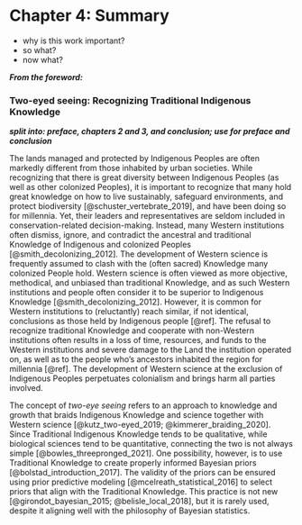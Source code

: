 \newpage

# Chapter 4: Summary

- why is this work important?
- so what?
- now what?

***From the foreword:***

### Two-eyed seeing: Recognizing Traditional Indigenous Knowledge

***split into: preface, chapters 2 and 3, and conclusion; use for preface and conclusion***

The lands managed and protected by Indigenous Peoples are often markedly different from those inhabited by urban societies. While recognizing that there is great diversity between Indigenous Peoples (as well as other colonized Peoples), it is important to recognize that many hold great knowledge on how to live sustainably, safeguard environments, and protect biodiversity [@schuster_vertebrate_2019], and have been doing so for millennia. Yet, their leaders and representatives are seldom included in conservation-related decision-making. Instead, many Western institutions often dismiss, ignore, and contradict the ancestral and traditional Knowledge of Indigenous and colonized Peoples [@smith_decolonizing_2012]. The development of Western science is frequently assumed to clash with the (often sacred) Knowledge many colonized People hold. Western science is often viewed as more objective, methodical, and unbiased than traditional Knowledge, and as such Western institutions and people often consider it to be superior to Indigenous Knowledge [@smith_decolonizing_2012]. However, it is common for Western institutions to (reluctantly) reach similar, if not identical, conclusions as those held by Indigenous people [@ref]. The refusal to recognize traditional Knowledge and cooperate with non-Western institutions often results in a loss of time, resources, and funds to the Western institutions and severe damage to the Land the institution operated on, as well as to the people who's ancestors inhabited the region for millennia [@ref]. The development of Western science at the exclusion of Indigenous Peoples perpetuates colonialism and brings harm all parties involved.

The concept of *two-eye seeing* refers to an approach to knowledge and growth that braids Indigenous Knowledge and science together with Western science [@kutz_two-eyed_2019; @kimmerer_braiding_2020]. Since Traditional Indigenous Knowledge tends to be qualitative, while biological sciences tend to be quantitative, connecting the two is not always simple [@bowles_threepronged_2021]. One possibility, however, is to use Traditional Knowledge to create properly informed Bayesian priors [@bolstad_introduction_2017]. The validity of the priors can be ensured using prior predictive modeling [@mcelreath_statistical_2016] to select priors that align with the Traditional Knowledge. This practice is not new [@girondot_bayesian_2015; @belisle_local_2018], but it is rarely used, despite it aligning well with the philosophy of Bayesian statistics.

<!--
- https://focus.science.ubc.ca/stats-660805dd930a
- *A-spatial-overview-of-the-global-importance-of-Indigenous-lands-for-conservation*
- *Native knowledge for native ecosystems*
- *Searching for synergy integrating traditional and scientific ecological knowledge in environmental science education*
- *The Role of Indigenous Burning in Land Management*
- calls to action for scientists: @wong_towards_2020
- weaving TIK and Western knowledge: @tengo_weaving_2017
- *Weaving Indigenous knowledge systems and Western sciences in terrestrial research, monitoring and management in Canada: A protocol for a systematic map* [@henri_weaving_2021]
- *Indigenizing the North American Model of Wildlife Conservation* [@hessami_indigenizing_2021]
-->
